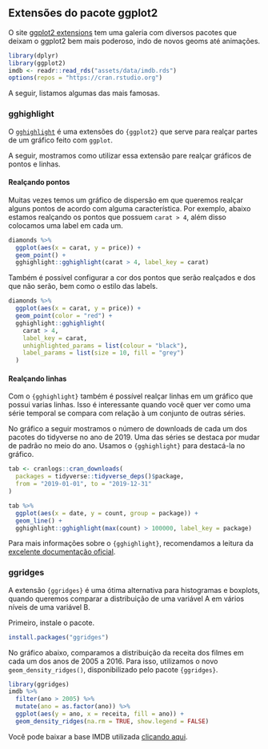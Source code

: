 ## Extensões do pacote ggplot2

O site [ggplot2 extensions](https://exts.ggplot2.tidyverse.org/) tem uma galeria com diversos pacotes que deixam o ggplot2 bem mais poderoso, indo de novos geoms até animações.

```r
library(dplyr)
library(ggplot2)
imdb <- readr::read_rds("assets/data/imdb.rds")
options(repos = "https://cran.rstudio.org")
```

A seguir, listamos algumas das mais famosas.

### gghighlight

O [`gghighlight`](https://yutannihilation.github.io/gghighlight/) é uma  extensões do `{ggplot2}` que serve para realçar partes de um gráfico feito com `ggplot`. 

A seguir, mostramos como utilizar essa extensão pare realçar gráficos de pontos e linhas.

#### Realçando pontos {-}

Muitas vezes temos um gráfico de dispersão em que queremos realçar alguns pontos de acordo com alguma característica. Por exemplo, abaixo estamos realçando os pontos que possuem `carat > 4`, além disso colocamos uma label em cada um.

```r
diamonds %>% 
  ggplot(aes(x = carat, y = price)) +
  geom_point() +
  gghighlight::gghighlight(carat > 4, label_key = carat)
```

Também é possível configurar a cor dos pontos que serão realçados e dos que não serão, bem como o estilo das labels.

```r
diamonds %>% 
  ggplot(aes(x = carat, y = price)) +
  geom_point(color = "red") +
  gghighlight::gghighlight(
    carat > 4, 
    label_key = carat,
    unhighlighted_params = list(colour = "black"),
    label_params = list(size = 10, fill = "grey")
  )
```

#### Realçando linhas {-}

Com o `{gghighlight}` também é possível realçar linhas em um gráfico que possui varias linhas. Isso é interessante quando você quer ver como uma série temporal se compara com relação à um conjunto de outras séries.

No gráfico a seguir mostramos o número de downloads de cada um dos pacotes do tidyverse no ano de 2019. Uma das séries se destaca por mudar de padrão no meio do ano. Usamos o `{gghighlight}` para destacá-la no gráfico.

```r
tab <- cranlogs::cran_downloads(
  packages = tidyverse::tidyverse_deps()$package,
  from = "2019-01-01", to = "2019-12-31"
)

tab %>% 
  ggplot(aes(x = date, y = count, group = package)) +
  geom_line() +
  gghighlight::gghighlight(max(count) > 100000, label_key = package)
```

Para mais informações sobre o `{gghighlight}`, recomendamos a leitura da [excelente documentação oficial](https://yutannihilation.github.io/gghighlight/index.html).


### ggridges

A extensão `{ggridges}` é uma ótima alternativa para histogramas e boxplots, quando queremos comparar a distribuição de uma variável A em vários níveis de uma variável B.

Primeiro, instale o pacote.

```r
install.packages("ggridges")
```

No gráfico abaixo, comparamos a distribuição da receita dos filmes em cada um dos anos de 2005 a 2016. Para isso, utilizamos o novo `geom_density_ridges()`, disponibilizado pelo pacote `{ggridges}`.

```r
library(ggridges)
imdb %>%
  filter(ano > 2005) %>% 
  mutate(ano = as.factor(ano)) %>% 
  ggplot(aes(y = ano, x = receita, fill = ano)) +
  geom_density_ridges(na.rm = TRUE, show.legend = FALSE)
```

Você pode baixar a base IMDB utilizada [clicando aqui](https://github.com/curso-r/livro-material/raw/master/assets/data/imdb.rds).